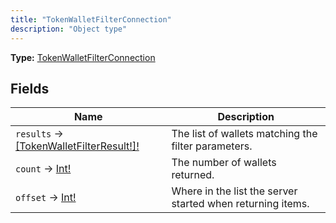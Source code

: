 ```yaml
---
title: "TokenWalletFilterConnection"
description: "Object type"
---
```


**Type:** [TokenWalletFilterConnection](/api-reference/types/tokenwalletfilterconnection)

## Fields

| Name | Description |
|------|-------------|
| `results` → [[TokenWalletFilterResult!]!](/api-reference/types/tokenwalletfilterresult) | The list of wallets matching the filter parameters. |
| `count` → [Int!](/api-reference/types/int) | The number of wallets returned. |
| `offset` → [Int!](/api-reference/types/int) | Where in the list the server started when returning items. |

